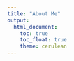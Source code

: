 ```yaml
---
title: "About Me"
output: 
  html_document:
    toc: true
    toc_float: true
    theme: cerulean
---
```




